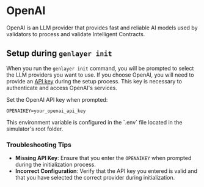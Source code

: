 # OpenAI

OpenAI is an LLM provider that provides fast and reliable AI models used by validators to process and validate Intelligent Contracts.

## Setup during `genlayer init`

When you run the `genlayer init` command, you will be prompted to select the LLM providers you want to use. If you choose OpenAI, you will need to provide an [API key](https://openai.com/api/) during the setup process. This key is necessary to authenticate and access OpenAI's services.

Set the OpenAI API key when prompted:

```shell
OPENAIKEY=your_openai_api_key
```


<Callout type="info">
    This environment variable is configured in the `.env` file located in the simulator's root folder. 
</Callout>


### Troubleshooting Tips

- **Missing API Key**: Ensure that you enter the `OPENAIKEY` when prompted during the initialization process.
- **Incorrect Configuration**: Verify that the API key you entered is valid and that you have selected the correct provider during initialization.


